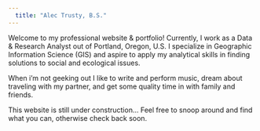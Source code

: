 ```yaml
---
  title: "Alec Trusty, B.S."
---
```

  
Welcome to my professional website & portfolio! Currently, I work as a Data & Research Analyst out of Portland, Oregon, U.S. I specialize in Geographic Information Science (GIS) and aspire to apply my analytical skills in finding solutions to social and ecological issues.

When i'm not geeking out I like to write and perform music, dream about traveling with my partner, and get some quality time in with family and friends.

This website is still under construction... Feel free to snoop around and find what you can, otherwise check back soon.